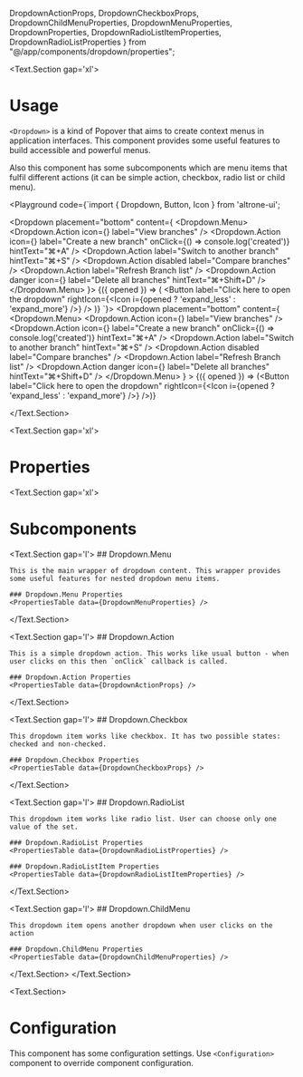   DropdownActionProps, DropdownCheckboxProps, DropdownChildMenuProperties, DropdownMenuProperties,
  DropdownProperties, DropdownRadioListItemProperties,
  DropdownRadioListProperties
} from "@/app/components/dropdown/properties";

<BluePrint title="Dropdown" description="This component is used to show popover with menu options" />

<Text.Section gap='xl'>
  # Usage

  `<Dropdown>` is a kind of Popover that aims to create context menus in application interfaces. This component provides
  some useful features to build accessible and powerful menus.

  Also this component has some subcomponents which are menu items that fulfil different actions (it can be simple action,
  checkbox, radio list or child menu).

  <Playground code={`import { Dropdown, Button, Icon } from 'altrone-ui';

<Dropdown
  placement="bottom"
  content={
    <Dropdown.Menu>
      <Dropdown.Action
        icon={<Icon i="account_tree" />}
        label="View branches"
      />
      <Dropdown.Action
        icon={<Icon i="add" />}
        label="Create a new branch"
        onClick={() => console.log('created')}
        hintText="⌘+A"
      />
      <Dropdown.Action
        label="Switch to another branch"
        hintText="⌘+S"
      />
      <Dropdown.Action disabled label="Compare branches" />
      <Dropdown.Action label="Refresh Branch list" />
      <Dropdown.Action
        danger
        icon={<Icon i="delete" />}
        label="Delete all branches"
        hintText="⌘+Shift+D"
      />
    </Dropdown.Menu>
  }>
  {({ opened }) => (
    <Button label="Click here to open the dropdown" rightIcon={<Icon i={opened ? 'expand_less' : 'expand_more'} />} />
  )}
</Dropdown>
`}>
    <Dropdown
      placement="bottom"
      content={
        <Dropdown.Menu>
          <Dropdown.Action
            icon={<Icon i="account_tree" />}
            label="View branches"
          />
          <Dropdown.Action
            icon={<Icon i="add" />}
            label="Create a new branch"
            onClick={() => console.log('created')}
            hintText="⌘+A"
          />
          <Dropdown.Action
            label="Switch to another branch"
            hintText="⌘+S"
          />
          <Dropdown.Action disabled label="Compare branches" />
          <Dropdown.Action label="Refresh Branch list" />
          <Dropdown.Action
            danger
            icon={<Icon i="delete" />}
            label="Delete all branches"
            hintText="⌘+Shift+D"
          />
        </Dropdown.Menu>
      }
    >
      {({ opened }) => (<Button label="Click here to open the dropdown" rightIcon={<Icon i={opened ? 'expand_less' : 'expand_more'} />} />)}
    </Dropdown>
  </Playground>

</Text.Section>

<Text.Section gap='xl'>
  # Properties

  <PropertiesTable title="Properties" data={DropdownProperties} />
</Text.Section>

<Text.Section gap='xl'>
# Subcomponents

  <Text.Section gap='l'>
    ## Dropdown.Menu

    This is the main wrapper of dropdown content. This wrapper provides some useful features for nested dropdown menu items.

    ### Dropdown.Menu Properties
    <PropertiesTable data={DropdownMenuProperties} />
  </Text.Section>

  <Text.Section gap='l'>
    ## Dropdown.Action

    This is a simple dropdown action. This works like usual button - when user clicks on this then `onClick` callback is called.

    ### Dropdown.Action Properties
    <PropertiesTable data={DropdownActionProps} />
  </Text.Section>

  <Text.Section gap='l'>
    ## Dropdown.Checkbox

    This dropdown item works like checkbox. It has two possible states: checked and non-checked.

    ### Dropdown.Checkbox Properties
    <PropertiesTable data={DropdownCheckboxProps} />
  </Text.Section>

  <Text.Section gap='l'>
    ## Dropdown.RadioList

    This dropdown item works like radio list. User can choose only one value of the set.

    ### Dropdown.RadioList Properties
    <PropertiesTable data={DropdownRadioListProperties} />

    ### Dropdown.RadioListItem Properties
    <PropertiesTable data={DropdownRadioListItemProperties} />
  </Text.Section>

  <Text.Section gap='l'>
    ## Dropdown.ChildMenu

    This dropdown item opens another dropdown when user clicks on the action

    ### Dropdown.ChildMenu Properties
    <PropertiesTable data={DropdownChildMenuProperties} />
  </Text.Section>
</Text.Section>

<Text.Section>
# Configuration

This component has some configuration settings. Use `<Configuration>` component to override component configuration.

<ConfigTable filter="dropdown." />
</Text.Section>